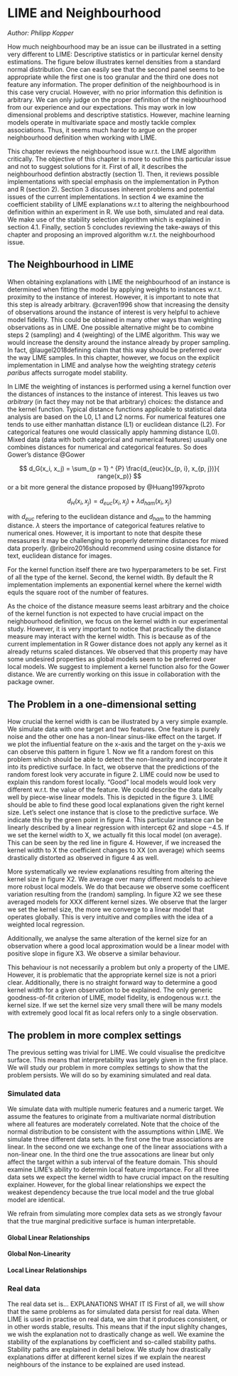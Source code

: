 # LIME and Neighbourhood

*Author: Philipp Kopper*

How much neighbourhood may be an issue can be illustrated in a setting very different to LIME:
Descriptive statistics or in particular kernel density estimations.
The figure below illustrates kernel densities from a standard normal distribution.
One can easily see that the second panel seems to be appropriate while the first one is too granular and the third one does not feature any information.
The proper definition of the neighbourhood is in this case very crucial.
However, with no prior information this definition is arbitrary.
We can only judge on the proper definition of the neighbourhood from our experience and our expectations.
This may work in low dimensional problems and descriptive statistics.
However, machine learning models operate in multivariate space and mostly tackle complex associations.
Thus, it seems much harder to argue on the proper neighbourhood definition when working with LIME.

This chapter reviews the neighbourhood issue w.r.t. the LIME algorithm critically.
The objective of this chapter is more to outline this particular issue and not to suggest solutions for it.
First of all, it describes the neighbourhood defintion abstractly (section 1).
Then, it reviews possible implementations with special emphasis on the implementation in Python and R (section 2).
Section 3 discusses inherent problems and potential issues of the current implementations.
In section 4 we examine the coefficient stability of LIME explanations w.r.t to altering the neighbourhood definition within an experiment in R.
We use both, simulated and real data.
We make use of the stability selection algorithm which is explained in section 4.1.
Finally, section 5 concludes reviewing the take-aways of this chapter and proposing an improved algorithm w.r.t. the neighbourhood issue.

## The Neighbourhood in LIME

When obtaining explanations with LIME the neighbourhood of an instance is determined when fitting the model by applying weights to instances w.r.t. proximity to the instance of interest.
However, it is important to note that this step is already arbitrary.
@craven1996 show that increasing the density of observations around the instance of interest is very helpful to achieve model fidelity.
This could be obtained in many other ways than weighting observations as in LIME.
One possible alternative might be to combine steps 2 (sampling) and 4 (weighting) of the LIME algorithm.
This way we would increase the density around the instance already by proper sampling. 
In fact, @laugel2018defining claim that this way should be preferred over the way LIME samples.
In this chapter, however, we focus on the explicit implementation in LIME and analyse how the weighting strategy _ceteris paribus_ affects surrogate model stability.

In LIME the weighting of instances is performed using a kernel function over the distances of instances to the instance of interest.
This leaves us two _arbitrary_ (in fact they may not be that arbitrary) choices:
the distance and the kernel function.
Typical distance functions applicable to statistical data analysis are based on the L0, L1 and L2 norms.
For numerical features one tends to use either manhattan distance (L1) or euclidean distance (L2).
For categorical features one would classically apply hamming distance (L0).
Mixed data (data with both categorical and numerical features) usually one combines distances for numerical and categorical features.
So does Gower's distance @Gower 

$$ d_G(x_i, x_j) = \sum_{p = 1} ^ {P} \frac{d_{euc}(x_{p, i}, x_{p, j})}{ 
range(x_p)} $$
or a bit more general the distance proposed by @Huang1997kproto

$$ d_H(x_i, x_j) = d_{euc}(x_i, x_j) + \lambda d_{ham}(x_i, x_j) $$

with $d_{euc}$ refering to the euclidean distance and $d_{ham}$ to the hamming distance.
$\lambda$ steers the importance of categorical features relative to numerical ones.
However, it is important to note that despite these mesasures it may be challenging to properly determine distances for mixed data properly. @ribeiro2016should recommend using cosine distance for text, euclidean distance for images.

For the kernel function itself there are two hyperparameters to be set.
First of all the type of the kernel.
Second, the kernel width.
By default the R implementation implements an exponential kernel where the kernel width equls the square root of the number of features.

As the choice of the distance measure seems least arbitrary and the choice of the kernel function is not expected to have crucial impact on the neighbourhood definition, we focus on the kernel width in our experimental study.
However, it is very important to notice that practically the distance measure may interact with the kernel width.
This is because as of the current implementation in R Gower distance does not apply any kernel as it already returns scaled distances.
We observed that this property may have some undesired properties as global models seem to be preferred over local models.
We suggest to implement a kernel function also for the Gower distance.
We are currently working on this issue in collaboration with the package owner.

## The Problem in a one-dimensional setting

How crucial the kernel width is can be illustrated by a very simple example.
We simulate data with one target and two features.
One feature is purely noise and the other one has a non-linear sinus-like effect on the target.
If we plot the influential feature on the x-axis and the target on the y-axis we can observe this pattern in figure 1.
Now we fit a random forest on this problem which should be able to detect the non-linearity and incorporate it into its predictive surface.
In fact, we observe that the predictions of the random forest look very accurate in figure 2.
LIME could now be used to explain this random forest locally.
"Good" local models would look very different w.r.t. the value of the feature.
We could describe the data locally well by piece-wise linear models.
This is depicted in the figure 3.
LIME should be able to find these good local explanations given the right kernel size.
Let's select one instance that is close to the predictive surface. 
We indicate this by the green point in figure 4.
This particular instance can be linearly described by a linear regression with intercept $62$ and slope $- 4.5$.
If we set the kernel width to X, we actually fit this local model (on average).
This can be seen by the red line in figure 4.
However, if we increased the kernel width to X the coefficient changes to XX (on average) which seems drastically distorted as observed in figure 4 as well.

More systematically we review explanations resulting from altering the kernel size in figure X2. 
We average over many different models to achieve more robust local models.
We do that because we observe some coefficent variation resulting from the (random) sampling.
In figure X2 we see these averaged models for XXX different kernel sizes.
We observe that the larger we set the kernel size, the more we converge to a linear model that operates globally.
This is very intuitive and complies with the idea of a weighted local regression.

Additionally, we analyse the same alteration of the kernel size for an observation where a good local approximation would be a linear model with positive slope in figure X3.
We observe a similar behaviour.

This behaviour is not necessarily a problem but only a property of the LIME.
However, it is problematic that the appropriate kernel size is not a priori clear.
Additionally, there is no straight forward way to determine a good kernel width for a given observation to be explained.
The only generic goodness-of-fit criterion of LIME, model fidelity, is endogenous w.r.t. the kernel size.
If we set the kernel size very small there will be many models with extremely good local fit as local refers only to a single observation.

## The problem in more complex settings

The previous setting was trivial for LIME.
We could visualise the predicitve surface.
This means that interpretability was largely given in the first place.
We will study our problem in more complex settings to show that the problem persists.
We will do so by examining simulated and real data.

### Simulated data

We simulate data with multiple numeric features and a numeric target.
We assume the features to originate from a multivariate normal distribution where all features are moderately correlated.
Note that the choice of the normal distribution to be consistent with the assumptions within LIME.
We simulate three different data sets. 
In the first one the true associations are linear.
In the second one we exchange one of the linear associations with a non-linear one.
In the third one the true assocations are linear but only affect the target within a sub interval of the feature domain.
This should examine LIME's ability to determin local feature importance.
For all three data sets we expect the kernel width to have crucial impact on the resulting explainer.
However, for the global linear relationships we expect the weakest dependency because the true local model and the true global model are identical.

We refrain from simulating more complex data sets as we strongly favour that the true marginal predicitive surface is human interpretable.

#### Global Linear Relationships

#### Global Non-Linearity

#### Local Linear Relationships


### Real data

The real data set is... 
EXPLANATIONS WHAT IT IS
First of all, we will show that the same problems as for simulated data persist for real data.
When LIME is used in practise on real data, we aim that it produces consistent, or in other words stable, results.
This means that if the input slighlty changes, we wish the explanation not to drastically change as well.
We examine the stability of the explanations by coefficient and so-called stability paths.
Stability paths are explained in detail below.
We study how drastically explanations differ at different kernel sizes if we explain the nearest neighbours of the instance to be explained are used instead.

















